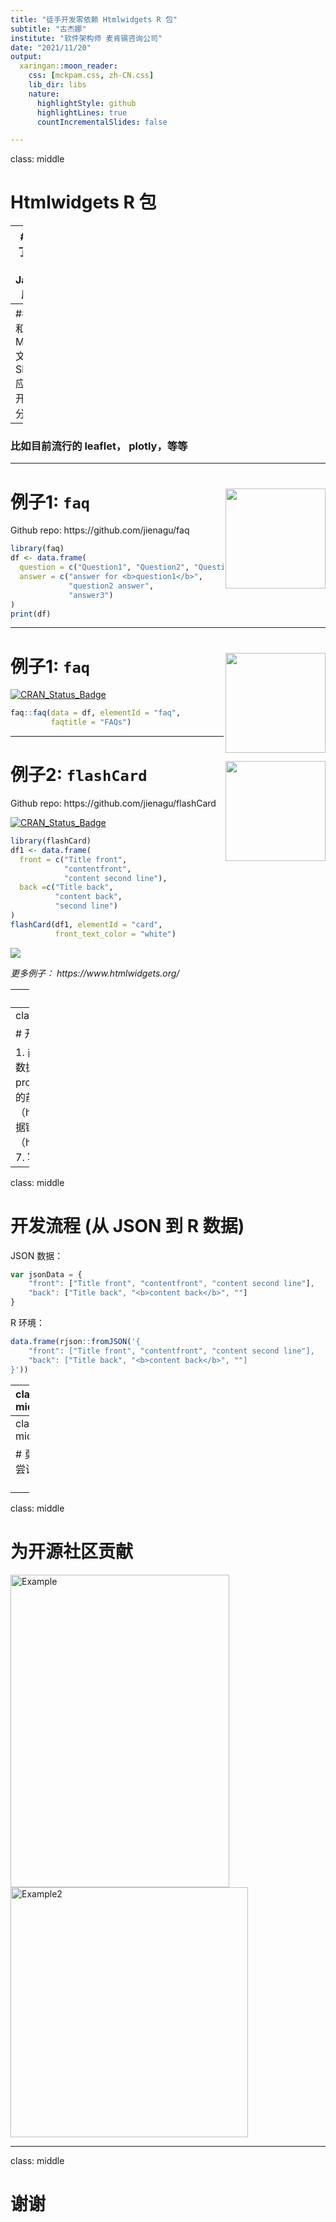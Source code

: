 ```yaml
---
title: "徒手开发零依赖 Htmlwidgets R 包"
subtitle: "古杰娜"
institute: "软件架构师 麦肯锡咨询公司"
date: "2021/11/20"
output:
  xaringan::moon_reader:
    css: [mckpam.css, zh-CN.css]
    lib_dir: libs
    nature:
      highlightStyle: github
      highlightLines: true
      countIncrementalSlides: false

---
```

class: middle

# Htmlwidgets R 包

--
### 提供了R语言链接Javascript库的接口

--
### 方便和丰富了R Markdown文档和Shiny Web应用程序的开发和共享分析成果

--
### 比如目前流行的 leaflet， plotly，等等

---

# 例子1: `faq`  <img src="www/faq_logo.png"  width="160px" align="right"/>

Github repo: https://github.com/jienagu/faq

```r
library(faq)
df <- data.frame(
  question = c("Question1", "Question2", "Question3"),
  answer = c("answer for <b>question1</b>", 
             "question2 answer", 
             "answer3")
)
print(df)
```

---

# 例子1: `faq`  <img src="www/faq_logo.png"  width="160px" align="right"/>

[![CRAN_Status_Badge](https://www.r-pkg.org/badges/version/faq)](https://cran.r-project.org/package=faq)

```r
faq::faq(data = df, elementId = "faq",
         faqtitle = "FAQs")
```

---

# 例子2: `flashCard`  <img src="www/flashCard_hex.png"  width="160px" align="right"/>

Github repo: https://github.com/jienagu/flashCard

[![CRAN_Status_Badge](https://www.r-pkg.org/badges/version/flashCard)](https://cran.r-project.org/package=flashCard)

```r
library(flashCard)
df1 <- data.frame(
  front = c("Title front",
            "contentfront", 
            "content second line"),
  back =c("Title back",
          "content back", 
          "second line")
)
flashCard(df1, elementId = "card", 
          front_text_color = "white")
```

<img src="www/flashCard.gif"/>

*更多例子： https://www.htmlwidgets.org/*

---
class: middle

# Htmlwidgets 架构

<img src="www/forestry_intro.png"/>

*注：`forestry` 包（https://github.com/jienagu/forestry）是用于重塑更复杂的内嵌式的 JSON*

---
class: middle

# 开发流程 

1. 前端开发：https://codepen.io/Jienagu/pen/qBdNbVy
2. 摘取相应的 JSON 数据格式
3. 转换 JSON 到 R 环境  
4. 用 htmlwidgets R 包(https://cran.r-project.org/web/packages/htmlwidgets/index.html) 建立基本框架
5. 把开发好的前端代码 （js， css）放到 inst/htmlwidgets/lib 目录里 （https://github.com/jienagu/faq/tree/master/inst/htmlwidgets）
6. 建立 R 数据链接 （https://github.com/jienagu/faq/blob/master/inst/htmlwidgets/faq.js#L25）
7. 写测试

---
class: middle

# 开发流程 (从 JSON 到 R 数据)

JSON 数据：

```js
var jsonData = {
	"front": ["Title front", "contentfront", "content second line"],
	"back": ["Title back", "<b>content back</b>", ""]
}
```

R 环境：
```r
data.frame(rjson::fromJSON('{
	"front": ["Title front", "contentfront", "content second line"],
	"back": ["Title back", "<b>content back</b>", ""]
}'))
```

---
class: middle

# 开发流程 (从 R 到 JSON 数据)

R 环境：

```r
library(htmlwidgets)
df1 <- data.frame(
  front = c("Title front",
            "contentfront", 
            "content second line"),
  back =c("Title back",
          "content back", 
          "second line")
)
## 转换到 JSON
htmlwidgets:::toJSON(df1)
```

<img src="www/R_JSON.png" align="left"/>

---
class: middle

# 勇于尝试

<img src="www/newton.gif" align="right"/>

---
class: middle

# 为开源社区贡献

<img src="www/R_welcome.jpeg" alt="Example" width="350" height="500">
<img src="www/Welcome2.png" alt="Example2" width="380" height="400">

---
class: middle

# 谢谢

